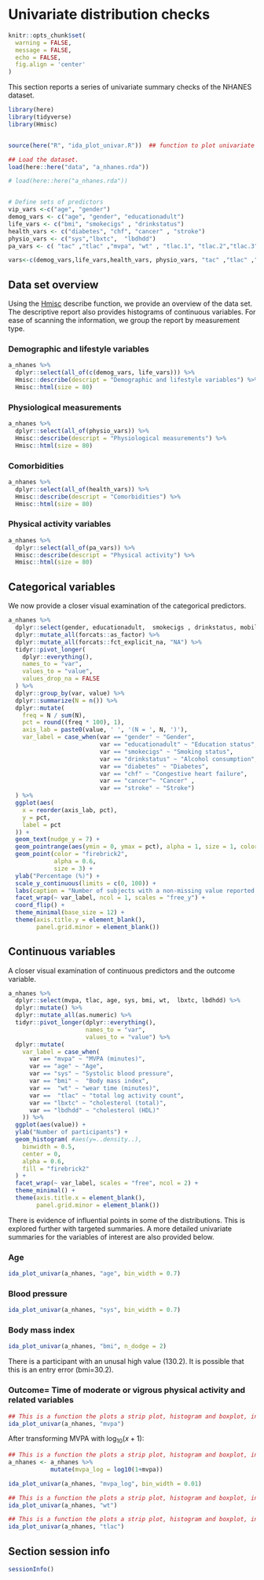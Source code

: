 # Univariate distribution checks

```r

knitr::opts_chunk$set(
  warning = FALSE,
  message = FALSE,
  echo = FALSE,
  fig.align = 'center'
)
```


This section reports a series of univariate summary checks of the NHANES dataset.

```r
library(here)
library(tidyverse)
library(Hmisc)


source(here("R", "ida_plot_univar.R"))  ## function to plot univariate summaries. 

## Load the dataset.
load(here::here("data", "a_nhanes.rda"))

# load(here::here("a_nhanes.rda"))


# Define sets of predictors 
vip_vars <-c("age", "gender")
demog_vars <- c("age", "gender", "educationadult")
life_vars <- c("bmi", "smokecigs" , "drinkstatus")
health_vars <- c("diabetes", "chf", "cancer" , "stroke")
physio_vars <- c("sys","lbxtc",  "lbdhdd")
pa_vars <- c( "tac" ,"tlac" ,"mvpa", "wt" , "tlac.1", "tlac.2","tlac.3","tlac.4","tlac.5","tlac.6","tlac.7","tlac.8","tlac.9","tlac.10","tlac.11","tlac.12" )

vars<-c(demog_vars,life_vars,health_vars, physio_vars, "tac" ,"tlac" ,"mvpa", "wt" )


```




## Data set overview

Using the [Hmisc](https://cran.r-project.org/web/packages/Hmisc/) describe function, we provide an overview of the data set. The descriptive report also provides histograms of continuous variables. For ease of scanning the information, we group the report by measurement type. 

### Demographic and lifestyle variables

```r
a_nhanes %>%
  dplyr::select(all_of(c(demog_vars, life_vars))) %>%
  Hmisc::describe(descript = "Demographic and lifestyle variables") %>%
  Hmisc::html(size = 80)
```



### Physiological measurements

```r
a_nhanes %>%
  dplyr::select(all_of(physio_vars)) %>%
  Hmisc::describe(descript = "Physiological measurements") %>%
  Hmisc::html(size = 80)
```


### Comorbidities

```r
a_nhanes %>%
  dplyr::select(all_of(health_vars)) %>%
  Hmisc::describe(descript = "Comorbidities") %>%
  Hmisc::html(size = 80)
```

### Physical activity variables

```r
a_nhanes %>%
  dplyr::select(all_of(pa_vars)) %>%
  Hmisc::describe(descript = "Physical activity") %>%
  Hmisc::html(size = 80)
```


## Categorical variables

We now provide a closer visual examination of the categorical predictors. 

```r
a_nhanes %>%
  dplyr::select(gender, educationadult,  smokecigs , drinkstatus, mobilityproblem, health_vars) %>%
  dplyr::mutate_all(forcats::as_factor) %>%   
  dplyr::mutate_all(forcats::fct_explicit_na, "NA") %>%
  tidyr::pivot_longer(
    dplyr::everything(),
    names_to = "var",
    values_to = "value",
    values_drop_na = FALSE
  ) %>%
  dplyr::group_by(var, value) %>%
  dplyr::summarize(N = n()) %>%
  dplyr::mutate(
    freq = N / sum(N),
    pct = round((freq * 100), 1),
    axis_lab = paste0(value, ' ', '(N = ', N, ')'),
    var_label = case_when(var == "gender" ~ "Gender",
                          var == "educationadult" ~ "Education status",
                          var == "smokecigs" ~ "Smoking status",
                          var == "drinkstatus" ~ "Alcohol consumption",
                          var == "diabetes" ~ "Diabetes", 
                          var == "chf" ~ "Congestive heart failure", 
                          var == "cancer"~ "Cancer" , 
                          var == "stroke" ~ "Stroke")
  ) %>%
  ggplot(aes(
    x = reorder(axis_lab, pct),
    y = pct,
    label = pct
  )) +
  geom_text(nudge_y = 7) +
  geom_pointrange(aes(ymin = 0, ymax = pct), alpha = 1, size = 1, color = "grey") +
  geom_point(color = "firebrick2",
             alpha = 0.6,
             size = 3) +
  ylab("Percentage (%)") +
  scale_y_continuous(limits = c(0, 100)) +
  labs(caption = "Number of subjects with a non-missing value reported in brackets.\nNA = missing") +
  facet_wrap(~ var_label, ncol = 1, scales = "free_y") +
  coord_flip() +
  theme_minimal(base_size = 12) +
  theme(axis.title.y = element_blank(),
        panel.grid.minor = element_blank())
```




## Continuous variables 

A closer visual examination of continuous predictors and the outcome variable. 

```r
a_nhanes %>%
  dplyr::select(mvpa, tlac, age, sys, bmi, wt,  lbxtc, lbdhdd) %>%
  dplyr::mutate() %>%
  dplyr::mutate_all(as.numeric) %>%
  tidyr::pivot_longer(dplyr::everything(),
                      names_to = "var",
                      values_to = "value") %>%
  dplyr::mutate(
    var_label = case_when(
      var == "mvpa" ~ "MVPA (minutes)",
      var == "age" ~ "Age",
      var == "sys" ~ "Systolic blood pressure",
      var == "bmi" ~  "Body mass index",
      var ==  "wt" ~ "wear time (minutes)",
      var ==  "tlac" ~ "total log activity count",
      var == "lbxtc" ~ "cholesterol (total)",   
      var == "lbdhdd" ~ "cholesterol (HDL)"
    )) %>%
  ggplot(aes(value)) +
  ylab("Number of participants") +
  geom_histogram( #aes(y=..density..),
    binwidth = 0.5,
    center = 0,
    alpha = 0.6,
    fill = "firebrick2"
  ) +
  facet_wrap(~ var_label, scales = "free", ncol = 2) +
  theme_minimal() +
  theme(axis.title.x = element_blank(),
        panel.grid.minor = element_blank())
```


There is evidence of influential points in some of the distributions. This is explored further with targeted summaries. A more detailed univariate summaries for the variables of interest are also provided below. 

### Age

```r
ida_plot_univar(a_nhanes, "age", bin_width = 0.7)
```


### Blood pressure

```r
ida_plot_univar(a_nhanes, "sys", bin_width = 0.7)
```


### Body mass index


```r
ida_plot_univar(a_nhanes, "bmi", n_dodge = 2)
```

There is a participant with an unusal high value (130.2). It is possible that this is an entry error (bmi=30.2).





### Outcome= Time of moderate or vigrous physical activity and related variables

```r
## This is a function the plots a strip plot, histogram and boxplot, including five number summary. 
ida_plot_univar(a_nhanes, "mvpa")
```

After transforming MVPA with $\log_{10}(x+1)$: 

```r
## This is a function the plots a strip plot, histogram and boxplot, including five number summary. 
a_nhanes <- a_nhanes %>%
            mutate(mvpa_log = log10(1+mvpa))

ida_plot_univar(a_nhanes, "mvpa_log", bin_width = 0.01)
```


```r
## This is a function the plots a strip plot, histogram and boxplot, including five number summary. 
ida_plot_univar(a_nhanes, "wt")
```


```r
## This is a function the plots a strip plot, histogram and boxplot, including five number summary. 
ida_plot_univar(a_nhanes, "tlac")
```




## Section session info

```r
sessionInfo()
```
